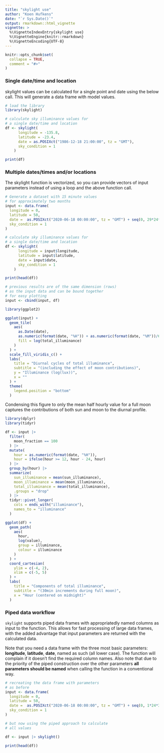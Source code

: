 ```yaml
---
title: "skylight use"
author: "Koen Hufkens"
date: "`r Sys.Date()`"
output: rmarkdown::html_vignette
vignette: >
  %\VignetteIndexEntry{skylight use}
  %\VignetteEngine{knitr::rmarkdown}
  %\VignetteEncoding{UTF-8}
---
```


```r
knitr::opts_chunk$set(
  collapse = TRUE,
  comment = "#>"
)

```

### Single date/time and location

skylight values can be calculated for a single point and date using the below call. This will generate a data frame with model values.

```r
# load the library
library(skylight)

# calculate sky illuminance values for
# a single date/time and location
df <- skylight(
      longitude = -135.8,
      latitude = -23.4,
      date = as.POSIXct("1986-12-18 21:00:00", tz = "GMT"),
      sky_condition = 1
    )

print(df)
```

### Multiple dates/times and/or locations

The skylight function is vectorized, so you can provide vectors of input parameters instead of using a loop and the above function call.

```r
# Generate a dataset with 15 minute values
# for approximately two months
input <- data.frame(
  longitude = 0,
  latitude = 50,
  date =  as.POSIXct("2020-06-18 00:00:00", tz = "GMT") + seq(0, 29*24*3600, 1800),
  sky_condition = 1
)

# calculate sky illuminance values for
# a single date/time and location
df <- skylight(
      longitude = input$longitude,
      latitude = input$latitude,
      date = input$date,
      sky_condition = 1
    )

print(head(df))

# previous results are of the same dimension (rows)
# as the input data and can be bound together
# for easy plotting
input <- cbind(input, df)
```

```r
library(ggplot2)

ggplot(input) +
  geom_tile(
    aes(
      as.Date(date),
      as.numeric(format(date, "%H")) + as.numeric(format(date, "%M"))/60,
      fill = log(total_illuminance)
    )
  ) +
  scale_fill_viridis_c() +
  labs(
    title = "Diurnal cycles of total illuminance",
    subtitle = "(including the effect of moon contributions)",
    y = "Illuminance (log(lux))",
    x = ""
  ) +
  theme(
    legend.position = "bottom"
  )
```

Condensing this figure to only the mean half hourly value for a full moon captures the contributions of both sun and moon to the diurnal profile.

```r
library(dplyr)
library(tidyr)

df <- input |>
  filter(
    moon_fraction == 100
  ) |>
  mutate(
    hour = as.numeric(format(date, "%H")),
    hour = ifelse(hour >= 12, hour - 24, hour)
  ) |>
  group_by(hour) |>
  summarize(
    sun_illuminance = mean(sun_illuminance),
    moon_illuminance = mean(moon_illuminance),
    total_illuminance = mean(total_illuminance),
    .groups = "drop"
  ) |>
  tidyr::pivot_longer(
    cols = ends_with("illuminance"),
    names_to = "illuminance"
  )

ggplot(df) +
  geom_path(
    aes(
      hour,
      log(value),
      group = illuminance,
      colour = illuminance
    )
  ) +
  coord_cartesian(
    ylim = c(-4, 2),
    xlim = c(-5, 5)
  ) +
  labs(
    title = "Components of total illuminance",
    subtitle = "(30min increments during full moon)",
    x = "Hour (centered on midnight)"
  )

```

### Piped data workflow

`skylight` supports piped data frames with appropriatedly named columns as input
to the function. This allows for fast processing of large data frames, with the
added advantage that input parameters are returned with the calculated data.

Note that you need a data frame with the three most basic parameters: **longitude**, 
**latitude**, **date**, named as such (all lower case). The function will complain 
if it doesn't find the required column names. Also note that due to the priority
of the piped construction over the other parameters **all parameters should be named**
when calling the function in a conventional way.

```r
# recreating the data frame with parameters
# as before
input <- data.frame(
  longitude = 0,
  latitude = 50,
  date =  as.POSIXct("2020-06-18 00:00:00", tz = "GMT") + seq(0, 1*24*3600, 1800),
  sky_condition = 1
)

# but now using the piped approach to calculate
# all values

df <- input |> skylight()

print(head(df))
```





